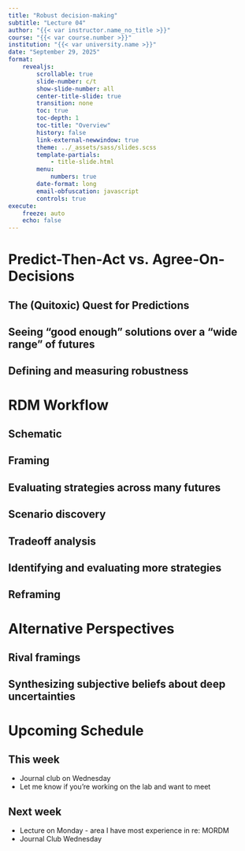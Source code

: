 ```yaml
---
title: "Robust decision-making"
subtitle: "Lecture 04"
author: "{{< var instructor.name_no_title >}}"
course: "{{< var course.number >}}"
institution: "{{< var university.name >}}"
date: "September 29, 2025"
format:
    revealjs:
        scrollable: true
        slide-number: c/t
        show-slide-number: all
        center-title-slide: true
        transition: none
        toc: true
        toc-depth: 1
        toc-title: "Overview"
        history: false
        link-external-newwindow: true
        theme: ../_assets/sass/slides.scss
        template-partials:
            - title-slide.html
        menu:
            numbers: true
        date-format: long
        email-obfuscation: javascript
        controls: true
execute:
    freeze: auto
    echo: false
---
```


# Predict-Then-Act vs. Agree-On-Decisions
## The (Quitoxic) Quest for Predictions

## Seeing "good enough" solutions over a "wide range" of futures

## Defining and measuring robustness

# RDM Workflow
## Schematic

## Framing

## Evaluating strategies across many futures

## Scenario discovery

## Tradeoff analysis

## Identifying and evaluating more strategies

## Reframing

# Alternative Perspectives
## Rival framings

## Synthesizing subjective beliefs about deep uncertainties


# Upcoming Schedule
## This week
* Journal club on Wednesday
* Let me know if you're working on the lab and want to meet

## Next week
* Lecture on Monday - area I have most experience in re: MORDM
* Journal Club Wednesday